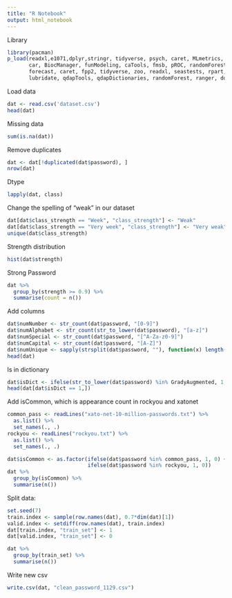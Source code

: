 ---
title: "R Notebook"
output: html_notebook
---


Library
```{r}
library(pacman)
p_load(readxl,e1071,dplyr,stringr, tidyverse, psych, caret, MLmetrics, skimr,
       car, BiocManager, funModeling, caTools, fmsb, pROC, randomForest,
       forecast, caret, fpp2, tidyverse, zoo, readxl, seastests, rpart, rpart.plot, neuralnet, pROC, magrittr,
       lubridate, qdapTools, qdapDictionaries, randomForest, ranger, doParallel)
```


Load data
```{r}
dat <- read.csv('dataset.csv')
head(dat)
```


Missing data
```{r}
sum(is.na(dat))
```


Remove duplicates
```{r}
dat <- dat[!duplicated(dat$password), ]
nrow(dat)
```


Dtype
```{r}
lapply(dat, class)
```


Change the spelling of "weak" in our dataset
```{r}
dat[dat$class_strength == "Week", "class_strength"] <- "Weak"
dat[dat$class_strength == "Very week", "class_strength"] <- "Very weak"
unique(dat$class_strength)
```


Strength distribution
```{r}
hist(dat$strength)
```


Strong Password
```{r}
dat %>%
  group_by(strength >= 0.9) %>%
  summarise(count = n())
```


Add columns
```{r}
dat$numNumber <- str_count(dat$password, "[0-9]")
dat$numAlphabet <- str_count(str_to_lower(dat$password), "[a-z]")
dat$numSpecial <- str_count(dat$password, "[^A-Za-z0-9]")
dat$numCapital <- str_count(dat$password, "[A-Z]")
dat$numUnique <- sapply(strsplit(dat$password, ""), function(x) length(unique(x)))
head(dat)
```


Is in dictionary
```{r}
dat$isDict <- ifelse(str_to_lower(dat$password) %in% GradyAugmented, 1, 0)
head(dat[dat$isDict == 1,])
```


Add isCommon, which is appearance count in rockyou and xatonet
```{r}
common_pass <- readLines("xato-net-10-million-passwords.txt") %>%
  as.list() %>%
  set_names(., .)
rockyou <- readLines("rockyou.txt") %>%
  as.list() %>%
  set_names(., .)
```



```{r}
dat$isCommon <- as.factor(ifelse(dat$password %in% common_pass, 1, 0) + 
                          ifelse(dat$password %in% rockyou, 1, 0))
dat %>%
  group_by(isCommon) %>%
  summarise(n())
```


Split data:
```{r}
set.seed(7)
train.index <- sample(row.names(dat), 0.7*dim(dat)[1]) 
valid.index <- setdiff(row.names(dat), train.index) 
dat[train.index, "train_set"] <- 1
dat[valid.index, "train_set"] <- 0

dat %>%
  group_by(train_set) %>%
  summarise(n())
```


Write new csv
```{r}
write.csv(dat, "clean_password_1129.csv")
```